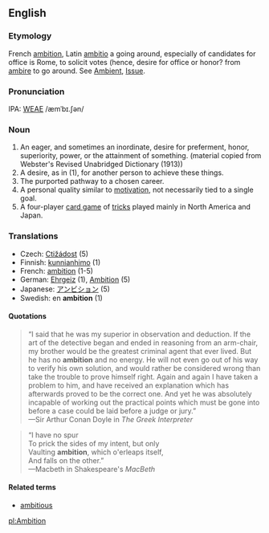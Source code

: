 ==English==
===Etymology===
French [[ambition]], Latin [[ambitio]] a going around, especially of candidates for office is Rome, to solicit votes (hence, desire for office or honor? from [[ambire]] to go around.  See [[Ambient]], [[Issue]].

===Pronunciation===
IPA: [[WEAE]] /æmˈbɪ.ʃən/

===Noun===
#An eager, and sometimes an inordinate, desire for preferment, honor, superiority, power, or the attainment of something. (material copied from Webster's Revised Unabridged Dictionary (1913))
#A desire, as in (1), for another person to achieve these things.
#The purported pathway to a chosen career.
#A personal quality similar to [[motivation]], not necessarily tied to a single goal. 
#A four-player [[card game]] of [[tricks]] played mainly in North America and Japan. 

===Translations===
*Czech: [[Ctižádost]] (5)
*Finnish: [[kunnianhimo]] (1)
*French: [[ambition]] (1-5)
*German: [[Ehrgeiz]] (1), [[Ambition]] (5)
*Japanese: [[アンビション]] (5)
*Swedish: en '''ambition''' (1)
====Quotations====
<blockquote>
&ldquo;I said that he was my superior in observation and
deduction.  If the art of the detective began and
ended in reasoning from an arm-chair, my brother would
be the greatest criminal agent that ever lived.  But
he has no '''ambition''' and no energy.  He will not even go
out of his way to verify his own solution, and would
rather be considered wrong than take the trouble to
prove himself right.  Again and again I have taken a
problem to him, and have received an explanation which
has afterwards proved to be the correct one.  And yet
he was absolutely incapable of working out the
practical points which must be gone into before a case
could be laid before a judge or jury.&rdquo;
<BR>&mdash;Sir Arthur Conan Doyle in ''The Greek Interpreter''
</blockquote>

<blockquote>
&ldquo;I have no spur<BR>
To prick the sides of my intent, but only<BR>
Vaulting '''ambition''', which o'erleaps itself,<BR>
And falls on the other.&rdquo;
<BR>&mdash;Macbeth in Shakespeare's ''MacBeth''
</blockquote>

====Related terms====
*[[ambitious]]

[[pl:Ambition]]